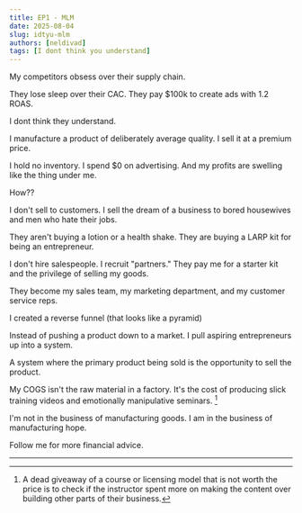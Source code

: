 ```yaml
---
title: EP1 - MLM
date: 2025-08-04
slug: idtyu-mlm
authors: [neldivad]
tags: [I dont think you understand]
---
```


My competitors obsess over their supply chain.

They lose sleep over their CAC. They pay $100k to create ads with 1.2 ROAS.

I dont think they understand. 

<!--truncate-->

I manufacture a product of deliberately average quality. I sell it at a premium price. 

I hold no inventory. I spend $0 on advertising. And my profits are swelling like the thing under me.

How??

I don't sell to customers. I sell the dream of a business to bored housewives and men who hate their jobs.

They aren't buying a lotion or a health shake. They are buying a LARP kit for being an entrepreneur.

I don't hire salespeople. I recruit "partners." They pay me for a starter kit and the privilege of selling my goods.

They become my sales team, my marketing department, and my customer service reps.

I created a reverse funnel (that looks like a pyramid)

Instead of pushing a product down to a market. I pull aspiring entrepreneurs up into a system.

A system where the primary product being sold is the opportunity to sell the product.

My COGS isn't the raw material in a factory. It's the cost of producing slick training videos and emotionally manipulative seminars. [^1]

I'm not in the business of manufacturing goods. I am in the business of manufacturing hope.

Follow me for more financial advice.

---
[^1]: A dead giveaway of a course or licensing model that is not worth the price is to check if the instructor spent more on making the content over building other parts of their business. 